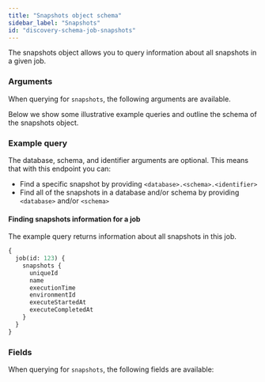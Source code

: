 ```yaml
---
title: "Snapshots object schema"
sidebar_label: "Snapshots"
id: "discovery-schema-job-snapshots"
---
```



The snapshots object allows you to query information about all snapshots in a given job.

### Arguments

When querying for `snapshots`, the following arguments are available.

<NodeArgsTable parent="JobNode" name="snapshots" />

Below we show some illustrative example queries and outline the schema of the snapshots object.

### Example query

The database, schema, and identifier arguments are optional. This means that with this endpoint you can:

- Find a specific snapshot by providing `<database>.<schema>.<identifier>`
- Find all of the snapshots in a database and/or schema by providing `<database>` and/or `<schema>`

#### Finding snapshots information for a job

The example query returns information about all snapshots in this job.

```graphql
{
  job(id: 123) {
    snapshots {
      uniqueId
      name
      executionTime
      environmentId
      executeStartedAt
      executeCompletedAt
    }
  }
}
```

### Fields

When querying for `snapshots`, the following fields are available:

<SchemaTable nodeName="SnapshotNode" />
